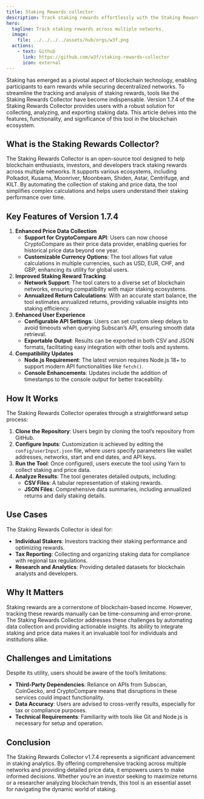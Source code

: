 ```yaml
---
title: Staking Rewards collector
description: Track staking rewards effortlessly with the Staking Rewards Collector, supporting multiple networks and detailed analytics for informed decisions.
hero:
  tagline: Track staking rewards across multiple networks.
  image: 
    file: ../../../../assets/hub/orgs/w3f.png
  actions:
    - text: Github
      link: https://github.com/w3f/staking-rewards-collector
      icon: external
---
```



Staking has emerged as a pivotal aspect of blockchain technology, enabling participants to earn rewards while securing decentralized networks. To streamline the tracking and analysis of staking rewards, tools like the Staking Rewards Collector have become indispensable. Version 1.7.4 of the Staking Rewards Collector provides users with a robust solution for collecting, analyzing, and exporting staking data. This article delves into the features, functionality, and significance of this tool in the blockchain ecosystem.

## What is the Staking Rewards Collector?
The Staking Rewards Collector is an open-source tool designed to help blockchain enthusiasts, investors, and developers track staking rewards across multiple networks. It supports various ecosystems, including Polkadot, Kusama, Moonriver, Moonbeam, Shiden, Astar, Centrifuge, and KILT. By automating the collection of staking and price data, the tool simplifies complex calculations and helps users understand their staking performance over time.

## Key Features of Version 1.7.4
1. **Enhanced Price Data Collection**
    - **Support for CryptoCompare API**: Users can now choose CryptoCompare as their price data provider, enabling queries for historical price data beyond one year.
    - **Customizable Currency Options**: The tool allows fiat value calculations in multiple currencies, such as USD, EUR, CHF, and GBP, enhancing its utility for global users.
2. **Improved Staking Reward Tracking**
    - **Network Support**: The tool caters to a diverse set of blockchain networks, ensuring compatibility with major staking ecosystems.
    - **Annualized Return Calculations**: With an accurate start balance, the tool estimates annualized returns, providing valuable insights into staking efficiency.
3. **Enhanced User Experience**
    - **Configurable API Settings**: Users can set custom sleep delays to avoid timeouts when querying Subscan’s API, ensuring smooth data retrieval.
    - **Exportable Output**: Results can be exported in both CSV and JSON formats, facilitating easy integration with other tools and systems.
4. **Compatibility Updates**
    - **Node.js Requirement**: The latest version requires Node.js 18+ to support modern API functionalities like `fetch()`.
    - **Console Enhancements**: Updates include the addition of timestamps to the console output for better traceability.

## How It Works
The Staking Rewards Collector operates through a straightforward setup process:
1. **Clone the Repository**: Users begin by cloning the tool’s repository from GitHub.
2. **Configure Inputs**: Customization is achieved by editing the `config/userInput.json` file, where users specify parameters like wallet addresses, networks, start and end dates, and API keys.
3. **Run the Tool**: Once configured, users execute the tool using Yarn to collect staking and price data.
4. **Analyze Results**: The tool generates detailed outputs, including:
    - **CSV Files**: A tabular representation of staking rewards.
    - **JSON Files**: Comprehensive data summaries, including annualized returns and daily staking details.

## Use Cases
The Staking Rewards Collector is ideal for:
- **Individual Stakers**: Investors tracking their staking performance and optimizing rewards.
- **Tax Reporting**: Collecting and organizing staking data for compliance with regional tax regulations.
- **Research and Analytics**: Providing detailed datasets for blockchain analysts and developers.

## Why It Matters
Staking rewards are a cornerstone of blockchain-based income. However, tracking these rewards manually can be time-consuming and error-prone. The Staking Rewards Collector addresses these challenges by automating data collection and providing actionable insights. Its ability to integrate staking and price data makes it an invaluable tool for individuals and institutions alike.

## Challenges and Limitations
Despite its utility, users should be aware of the tool’s limitations:
- **Third-Party Dependencies**: Reliance on APIs from Subscan, CoinGecko, and CryptoCompare means that disruptions in these services could impact functionality.
- **Data Accuracy**: Users are advised to cross-verify results, especially for tax or compliance purposes.
- **Technical Requirements**: Familiarity with tools like Git and Node.js is necessary for setup and operation.

## Conclusion
The Staking Rewards Collector v1.7.4 represents a significant advancement in staking analytics. By offering comprehensive tracking across multiple networks and providing detailed price data, it empowers users to make informed decisions. Whether you’re an investor seeking to maximize returns or a researcher analyzing blockchain trends, this tool is an essential asset for navigating the dynamic world of staking.
